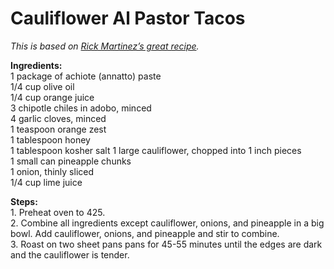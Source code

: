 # Cauliflower Al Pastor Tacos {#tacos .unnumbered}

*This is based on <a href="https://www.instagram.com/chefrickmartinez/p/C12ItpGLGr4/?img_index=1">Rick Martinez's great recipe</a>.*

**Ingredients:**  
1 package of achiote (annatto) paste  
1/4 cup olive oil  
1/4 cup orange juice  
3 chipotle chiles in adobo, minced  
4 garlic cloves, minced  
1 teaspoon orange zest  
1 tablespoon honey  
1 tablespoon kosher salt
1 large cauliflower, chopped into 1 inch pieces  
1 small can pineapple chunks  
1 onion, thinly sliced  
1/4 cup lime juice  

**Steps:**  
1. Preheat oven to 425.  
2. Combine all ingredients except cauliflower, onions, and pineapple in a big bowl. Add cauliflower, onions, and pineapple and stir to combine.  
3. Roast on two sheet pans pans for 45-55 minutes until the edges are dark and the cauliflower is tender.
